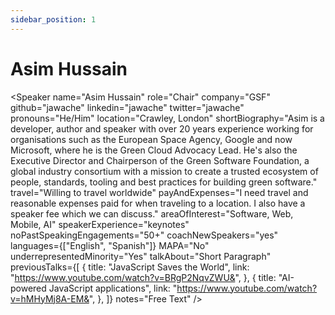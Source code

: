 ```yaml
---
sidebar_position: 1
---
```



# Asim Hussain

<Speaker
  name="Asim Hussain"
  role="Chair"
  company="GSF"
  github="jawache"
  linkedin="jawache"
  twitter="jawache"
  pronouns="He/Him"
  location="Crawley, London"
  shortBiography="Asim is a developer, author and speaker with over 20 years experience working for organisations such as the European Space Agency, Google and now Microsoft, where he is the Green Cloud Advocacy Lead. He's also the Executive Director and Chairperson of the Green Software Foundation, a global industry consortium with a mission to create a trusted ecosystem of people, standards, tooling and best practices for building green software."
  travel="Willing to travel worldwide"
  payAndExpenses="I need travel and reasonable expenses paid for when traveling to a location. I also have a speaker fee which we can discuss."
  areaOfInterest="Software, Web, Mobile, AI"
  speakerExperience="keynotes"
  noPastSpeakingEngagements="50+"
  coachNewSpeakers="yes"
  languages={["English", "Spanish"]}
  MAPA="No"
  underrepresentedMinority="Yes"
  talkAbout="Short Paragraph"
  previousTalks={[
    {
      title: "JavaScript Saves the World",
      link: "https://www.youtube.com/watch?v=BRgP2NqvZWU&",
    },
    {
      title: "AI-powered JavaScript applications",
      link: "https://www.youtube.com/watch?v=hMHyMj8A-EM&",
    },
  ]}
  notes="Free Text"
/>
